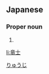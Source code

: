 ==Japanese==
{{ja-kanjitab|竜|士}}

===Proper noun===
{{ja-pos|proper|りゅうじ}}

# {{given name|male|lang=ja}}

[[Category:Japanese male given names|りゅうじ]]

[[li:竜士]]